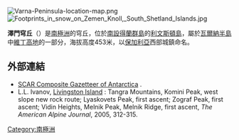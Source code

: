 [[Image:Varna-Peninsula-location-map.png|thumb]]
[[Image:Footprints_in_snow_on_Zemen_Knoll,_South_Shetland_Islands.jpg|thumb]]

'''澤門穹丘'''（{{lang-en|Zemen Knoll}}）是[[南極洲|南極洲]]的穹丘，位於[[南設得蘭群島|南設得蘭群島]]的[[利文斯頓島|利文斯頓島]]，屬於[[瓦爾納半島|瓦爾納半島]]中[[維丁高地|維丁高地]]的一部分，海拔高度453米，以[[保加利亞|保加利亞]]西部城鎮命名。

{{coord|62|32|27.5|S|60|10|33.1|W|region:AQ_type:mountain|display=title}}

==外部連結==
* [http://data.aad.gov.au/aadc/gaz/scar/ SCAR Composite Gazetteer of Antarctica] {{WebCite|url=https://www.webcitation.org/5ug2CfC7m?url=http://data.aad.gov.au/aadc/gaz/scar/ |date=20101202140255 |dateformat=iso }}.
* L.L. Ivanov, [http://c498469.r69.cf2.rackcdn.com/2005/305_antarctica_aaj2005.pdf Livingston Island] {{Wayback|url=http://c498469.r69.cf2.rackcdn.com/2005/305_antarctica_aaj2005.pdf |date=20120323112755 }}: Tangra Mountains, Komini Peak, west slope new rock route; Lyaskovets Peak, first ascent; Zograf Peak, first ascent; Vidin Heights, Melnik Peak, Melnik Ridge, first ascent, ''The American Alpine Journal'', 2005, 312-315.

{{Antarctica-geo-stub}}
[[Category:南極洲|Category:南極洲]]


{{LivingstonIsland-geo-stub}}